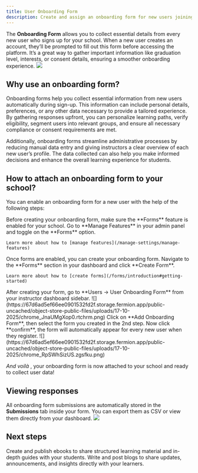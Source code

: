 ```yaml
---
title: User Onboarding Form
description: Create and assign an onboarding form for new users joining your school.
---
```


The **Onboarding Form** allows you to collect essential details from every new user who signs up for your school. When a new user creates an account, they’ll be prompted to fill out this form before accessing the platform. It’s a great way to gather important information like graduation level, interests, or consent details, ensuring a smoother onboarding experience.
![](https://67d6ad5ef66ee0901532fd2f.storage.fermion.app/public-uncached/object-store-public-files/uploads/17-10-2025/chrome_0A1OsdLFNb.bzwjri.png)

## Why use an onboarding form?

Onboarding forms help you collect essential information from new users automatically during sign-up. This information can include personal details, preferences, or any other data necessary to provide a tailored experience. By gathering responses upfront, you can personalize learning paths, verify eligibility, segment users into relevant groups, and ensure all necessary compliance or consent requirements are met.

Additionally, onboarding forms streamline administrative processes by reducing manual data entry and giving instructors a clear overview of each new user’s profile. The data collected can also help you make informed decisions and enhance the overall learning experience for students.

## How to attach an onboarding form to your school?

You can enable an onboarding form for a new user with the help of the following steps:

<Steps>
  <Step title="Enable Forms">
    Before creating your onboarding form, make sure the **Forms** feature is enabled for your school. Go to **Manage Features** in your admin panel and toggle on the **Forms** option.  

    Learn more about how to [manage features](/manage-settings/manage-features)
  </Step>

  <Step title="Create a new form">
    Once forms are enabled, you can create your onboarding form.  
    Navigate to the **Forms** section in your dashboard and click **Create Form**.  

    Learn more about how to [create forms](/forms/introduction#getting-started)
  </Step>

  <Step title="Go to user onboarding form">
    After creating your form, go to **Users → User Onboarding Form** from your instructor dashboard sidebar.  
    ![](https://67d6ad5ef66ee0901532fd2f.storage.fermion.app/public-uncached/object-store-public-files/uploads/17-10-2025/chrome_JnaUMgXop0.rtchrm.png)
  </Step>
  
  <Step title="Add onboarding form">
    Click on **Add Onboarding Form**, then select the form you created in the 2nd step.  
    Now click **confirm**, the form will automatically appear for every new user when they register.  
    ![](https://67d6ad5ef66ee0901532fd2f.storage.fermion.app/public-uncached/object-store-public-files/uploads/17-10-2025/chrome_RpSWhSizUS.zgsfku.png)
  </Step>
</Steps>

*And voilà* , your onboarding form is now attached to your school and ready to collect user data!

## Viewing responses

All onboarding form submissions are automatically stored in the **Submissions** tab inside your form. You can export them as CSV or view them directly from your dashboard.
![](https://67d6ad5ef66ee0901532fd2f.storage.fermion.app/public-uncached/object-store-public-files/uploads/17-10-2025/chrome_9BePriswV5.rcwthw.png)

## Next steps

<Columns cols={2}>
  <Card title="eBooks" href="/digital-products/introduction">
    Create and publish ebooks to share structured learning material and in-depth guides with your students.
  </Card>
  <Card title="Blogs" href="/custom-landing-pages/blogs">
    Write and post blogs to share updates, announcements, and insights directly with your learners.
  </Card>
</Columns>
